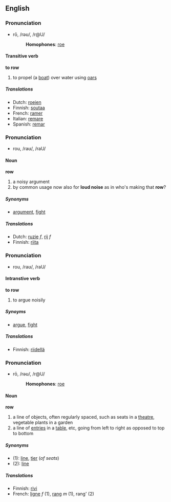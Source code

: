==English==
===Pronunciation===
*rō, /rəʊ/, /r@U/
*:'''Homophones''': [[roe]]

====Transitive verb====
'''to row'''

# to propel (a [[boat]]) over water using [[oars]]

=====Translations=====
*Dutch: [[roeien]]
*Finnish: [[soutaa]]
*French: [[ramer]]
*Italian: [[remare]]
*Spanish: [[remar]]

===Pronunciation===
*rou, /raʊ/, /raU/

====Noun====
'''row'''

# a noisy argument
# by common usage now also for '''loud noise''' as in who's making that '''row'''?

=====Synonyms=====
*[[argument]], [[fight]]

=====Translations=====
*Dutch: [[ruzie]] ''f'', [[rij]] ''f''
*Finnish: [[riita]]

===Pronunciation===
*rou, /raʊ/, /raU/

====Intranstive verb====
'''to row'''

# to argue noisily

=====Synoyms=====
*[[argue]], [[fight]]

=====Translations=====
*Finnish: [[riidellä]]

===Pronunciation===
*rō, /rəʊ/, /r@U/
*:'''Homophones''': [[roe]]

====Noun====
'''row'''

# a line of objects, often regularly spaced, such as seats in a [[theatre]], vegetable plants in a garden
# a line of [[entry|entries]] in a [[table]], etc, going from left to right as opposed to top to bottom

=====Synonyms=====
*(1): [[line]], [[tier]] (''of seats'')
*(2): [[line]]

=====Translations=====
*Finnish: [[rivi]]
*French: [[ligne]] ''f'' (1), [[rang#French|rang]] ''m'' (1), rang' (2)